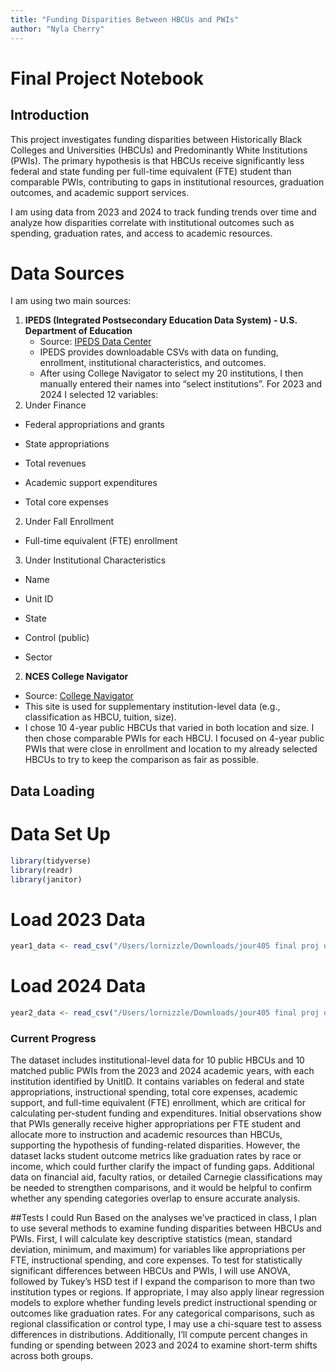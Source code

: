 ```yaml
---
title: "Funding Disparities Between HBCUs and PWIs"
author: "Nyla Cherry"
---
```


# Final Project Notebook

## Introduction

This project investigates funding disparities between Historically Black Colleges and Universities (HBCUs) and Predominantly White Institutions (PWIs). The primary hypothesis is that HBCUs receive significantly less federal and state funding per full-time equivalent (FTE) student than comparable PWIs, contributing to gaps in institutional resources, graduation outcomes, and academic support services. 

I am using data from 2023 and 2024 to track funding trends over time and analyze how disparities correlate with institutional outcomes such as spending, graduation rates, and access to academic resources.

# Data Sources

I am using two main sources:

1. **IPEDS (Integrated Postsecondary Education Data System) - U.S. Department of Education**
   - Source: [IPEDS Data Center](https://nces.ed.gov/ipeds/datacenter/InstitutionByName.aspx?sid=4feaf0bb-0f65-49c0-b588-2580c07d593d&rtid=1)
   - IPEDS provides downloadable CSVs with data on funding, enrollment, institutional characteristics, and outcomes.
   - After using College Navigator to select my 20 institutions, I then manually entered their names into "select institutions". For 2023 and 2024 I selected 12 variables: 
1. Under Finance
- Federal appropriations and grants

- State appropriations

- Total revenues

- Academic support expenditures

- Total core expenses

2. Under Fall Enrollment
- Full-time equivalent (FTE) enrollment

3. Under Institutional Characteristics
- Name

- Unit ID

- State

- Control (public)

- Sector
   

2. **NCES College Navigator**
  - Source: [College Navigator](https://nces.ed.gov/collegenavigator/)
  - This site is used for supplementary institution-level data (e.g., classification as HBCU, tuition, size).
  - I chose 10 4-year public HBCUs that varied in both location and size. I then chose comparable PWIs for each HBCU. I focused on 4-year public PWIs that were close in enrollment and location to my already selected HBCUs to try to keep the comparison as fair as possible. 


## Data Loading

# Data Set Up
```r
library(tidyverse)
library(readr)
library(janitor)
```

# Load 2023 Data
```r
year1_data <- read_csv("/Users/lornizzle/Downloads/jour405 final proj data/2023data.csv")
```

# Load 2024 Data
```r
year2_data <- read_csv("/Users/lornizzle/Downloads/jour405 final proj data/2024data.csv")
```
### Current Progress

The dataset includes institutional-level data for 10 public HBCUs and 10 matched public PWIs from the 2023 and 2024 academic years, with each institution identified by UnitID. It contains variables on federal and state appropriations, instructional spending, total core expenses, academic support, and full-time equivalent (FTE) enrollment, which are critical for calculating per-student funding and expenditures. Initial observations show that PWIs generally receive higher appropriations per FTE student and allocate more to instruction and academic resources than HBCUs, supporting the hypothesis of funding-related disparities. However, the dataset lacks student outcome metrics like graduation rates by race or income, which could further clarify the impact of funding gaps. Additional data on financial aid, faculty ratios, or detailed Carnegie classifications may be needed to strengthen comparisons, and it would be helpful to confirm whether any spending categories overlap to ensure accurate analysis.

##Tests I could Run
Based on the analyses we've practiced in class, I plan to use several methods to examine funding disparities between HBCUs and PWIs. First, I will calculate key descriptive statistics (mean, standard deviation, minimum, and maximum) for variables like appropriations per FTE, instructional spending, and core expenses. To test for statistically significant differences between HBCUs and PWIs, I will use ANOVA, followed by Tukey’s HSD test if I expand the comparison to more than two institution types or regions. If appropriate, I may also apply linear regression models to explore whether funding levels predict instructional spending or outcomes like graduation rates. For any categorical comparisons, such as regional classification or control type, I may use a chi-square test to assess differences in distributions. Additionally, I’ll compute percent changes in funding or spending between 2023 and 2024 to examine short-term shifts across both groups.
